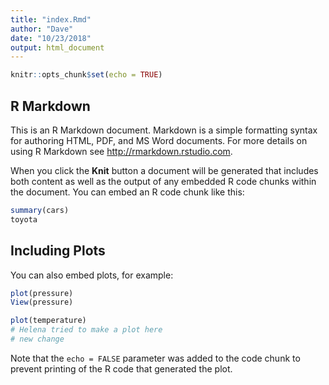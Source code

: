 ```yaml
---
title: "index.Rmd"
author: "Dave"
date: "10/23/2018"
output: html_document
---
```


```r
knitr::opts_chunk$set(echo = TRUE)
```

## R Markdown

This is an R Markdown document. Markdown is a simple formatting syntax for authoring HTML, PDF, and MS Word documents. For more details on using R Markdown see <http://rmarkdown.rstudio.com>.

When you click the **Knit** button a document will be generated that includes both content as well as the output of any embedded R code chunks within the document. You can embed an R code chunk like this:

```r
summary(cars)
toyota
```

## Including Plots

You can also embed plots, for example:

```r
plot(pressure)
View(pressure)

plot(temperature)
# Helena tried to make a plot here
# new change
```


Note that the `echo = FALSE` parameter was added to the code chunk to prevent printing of the R code that generated the plot.
